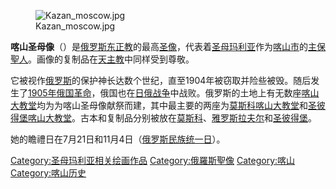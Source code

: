 {{unreferenced|time=2017-07-21T08:13:06+00:00}}
[[File:Kazan_moscow.jpg|thumb]]

'''喀山圣母像'''（{{lang-ru|Казанская Богоматерь}}）是[[俄罗斯东正教|俄罗斯东正教]]的最高[[圣像|圣像]]，代表着[[圣母玛利亚|圣母玛利亚]]作为[[喀山市|喀山市]]的[[主保聖人|主保聖人]]。画像的复制品在[[天主教|天主教]]中同样受到尊敬。

它被视作[[俄罗斯|俄罗斯]]的保护神长达数个世纪，直至1904年被窃取并险些被毁。随后发生了[[1905年俄国革命|1905年俄国革命]]，俄国也在[[日俄战争|日俄战争]]中战败。俄罗斯的土地上有无数座[[喀山大教堂|喀山大教堂]]均为为喀山圣母像献祭而建，其中最主要的两座为[[喀山大教堂_(莫斯科)|莫斯科喀山大教堂]]和[[喀山大教堂_(聖彼得堡)|圣彼得堡喀山大教堂]]。古本和复制品分别被放在[[莫斯科|莫斯科]]、[[雅罗斯拉夫尔|雅罗斯拉夫尔]]和[[圣彼得堡|圣彼得堡]]。

她的瞻禮日在7月21日和11月4日（[[俄罗斯民族统一日|俄罗斯民族统一日]]）。
{{commonscat|Our Lady of Kazan}}

[[Category:圣母玛利亚相关绘画作品|Category:圣母玛利亚相关绘画作品]]
[[Category:俄羅斯聖像|Category:俄羅斯聖像]]
[[Category:喀山|Category:喀山]]
[[Category:喀山历史|Category:喀山历史]]